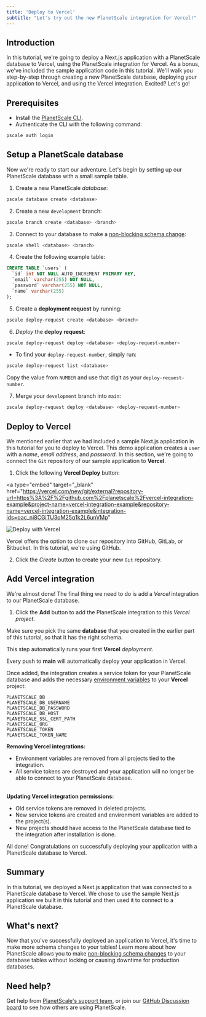 ```yaml
---
title: 'Deploy to Vercel'
subtitle: "Let's try out the new PlanetScale integration for Vercel!"
---
```


## Introduction

In this tutorial, we're going to deploy a Next.js application with a PlanetScale database to Vercel, using the PlanetScale integration for Vercel. As a bonus, we've included the sample application code in this tutorial. We'll walk you step-by-step through creating a new PlanetScale database, deploying your application to Vercel, and using the Vercel integration. Excited? Let's go!

## Prerequisites

- Install the [PlanetScale CLI](https://github.com/planetscale/cli).
- Authenticate the CLI with the following command:

```zsh
pscale auth login
```

## Setup a PlanetScale database

Now we're ready to start our adventure. Let's begin by setting up our PlanetScale database with a small sample table.

1. Create a new PlanetScale _database_:

```zsh
pscale database create <database>
```

2. Create a new `development` branch:

```zsh
pscale branch create <database> <branch>
```

3. Connect to your database to make a [non-blocking schema change](/concepts/nonblocking-schema-changes):

```zsh
pscale shell <database> <branch>
```

4. Create the following example table:

```sql
CREATE TABLE `users` (
  `id` int NOT NULL AUTO_INCREMENT PRIMARY KEY,
  `email` varchar(255) NOT NULL,
  `password` varchar(255) NOT NULL,
  `name` varchar(255)
);
```

5. Create a **deployment request** by running:

```zsh
pscale deploy-request create <database> <branch>
```

6. _Deploy_ the **deploy request**:

```zsh
pscale deploy-request deploy <database> <deploy-request-number>
```

- To find your `deploy-request-number`, simply run:

```zsh
pscale deploy-request list <database>
```

Copy the value from `NUMBER` and use that digit as your `deploy-request-number`.

7. Merge your `development` branch into `main`:

```zsh
pscale deploy-request deploy <database> <deploy-request-number>
```

## Deploy to Vercel

We mentioned earlier that we had included a sample Next.js application in this tutorial for you to deploy to Vercel. This demo application creates a `user` with a _name_, _email address_, and _password_. In this section, we're going to connect the `Git` repository of our sample application to **Vercel**.

1. Click the following **Vercel Deploy** button:

<a
  type="embed"
  target="_blank"
  href="https://vercel.com/new/git/external?repository-url=https%3A%2F%2Fgithub.com%2Fplanetscale%2Fvercel-integration-example&project-name=vercel-integration-example&repository-name=vercel-integration-example&integration-ids=oac_ni8CGiTU3oM25q1k2L6unVMp"
>
  <img
    embed="true"
    src="https://vercel.com/button"
    target="_blank"
    alt="Deploy with Vercel"
  />
</a>

Vercel offers the option to clone our repository into GitHub, GitLab, or Bitbucket. In this tutorial, we're using GitHub.

2. Click the _Create_ button to create your new `Git` repository.

## Add Vercel integration

We're almost done! The final thing we need to do is add a _Vercel_ integration to our PlanetScale database.

1. Click the **Add** button to add the PlanetScale integration to this _Vercel project_.

<InfoBlock type="tip">
  Make sure you pick the same <b>database</b> that you created in the earlier
  part of this tutorial, so that it has the right schema.
</InfoBlock>

This step automatically runs your first **Vercel** _deployment_.

<InfoBlock type="tip">
  Every push to <b>main</b> will automatically deploy your application in
  Vercel.
</InfoBlock>

Once added, the integration creates a service token for your PlanetScale database and adds the necessary [environment variables](https://vercel.com/docs/environment-variables) to your **Vercel** project:

```
PLANETSCALE_DB
PLANETSCALE_DB_USERNAME
PLANETSCALE_DB_PASSWORD
PLANETSCALE_DB_HOST
PLANETSCALE_SSL_CERT_PATH
PLANETSCALE_ORG
PLANETSCALE_TOKEN
PLANETSCALE_TOKEN_NAME
```

<InfoBlock type="note">
  <div>
    <b>Removing Vercel integrations:</b>
    <ul>
      <li>
        Environment variables are removed from all projects tied to the
        integration.
      </li>
      <li>
        All service tokens are destroyed and your application will no longer be
        able to connect to your PlanetScale database.
      </li>
    </ul>
    <br />
    <b>Updating Vercel integration permissions:</b>
    <ul>
      <li>Old service tokens are removed in deleted projects.</li>
      <li>
        New service tokens are created and environment variables are added to
        the project(s).
      </li>
      <li>
        New projects should have access to the PlanetScale database tied to the
        integration after installation is done.
      </li>
    </ul>
  </div>
</InfoBlock>

All done! Congratulations on successfully deploying your application with a PlanetScale database to Vercel.

## Summary

In this tutorial, we deployed a Next.js application that was connected to a PlanetScale database to Vercel. We chose to use the sample Next.js application we built in this tutorial and then used it to connect to a PlanetScale database.

## What's next?

Now that you've successfully deployed an application to Vercel, it's time to make more schema changes to your tables! Learn more about how PlanetScale allows you to make [non-blocking schema changes](/concepts/nonblocking-schema-changes) to your database tables without locking or causing downtime for production databases.

## Need help?

Get help from [PlanetScale's support team](https://www.planetscale.com/support), or join our [GitHub Discussion board](https://github.com/planetscale/beta/discussions) to see how others are using PlanetScale.
